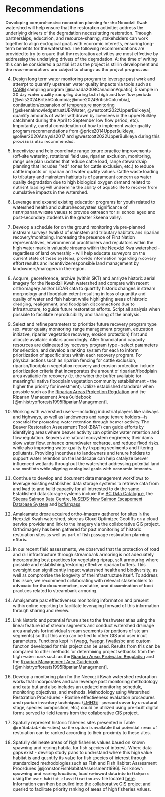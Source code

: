 # Recommendations

Developing comprehensive restoration planning for the Neexdzii Kwah watershed will help ensure that the restoration activities address the underlying drivers of the degradation necessitating restoration. Through partnerships, education, and resource-sharing, stakeholders can work together to align ecological goals with economic interests, ensuring long-term benefits for the watershed. The following recommendations are provided to try to ensure that the restoration activities are most effective by addressing the underlying drivers of the degradation. At the time of writing this can be considered a partial list as the project is still in development and the recommendations are subject to change as the project progresses:




4.  Design long term water monitoring program to leverage past work and attempt to quantify upstream water quality impacts via tools such as [CABIN](https://www.canada.ca/en/environment-climate-change/services/canadian-aquatic-biomonitoring-network/resources.html) sampling program [@canada2008CanadianAquatic], 5 sample in 30 day water quality sampling during both high and low flow periods [@wlrs2024BritishColumbia; @moe2024BritishColumbia], continuation/expansion of [temperature monitoring](https://public.tableau.com/app/profile/skeena.knowledge.trust/viz/UBRWaterTemperatureMonitoringDashboardDraft/UBRWaterTemp_Dashboard) [@skeenaknowledgetrustUBRWater, @westcott2022UpperBulkleya], quantify amounts of water withdrawn by licensees in the upper Bulkley catchment during the April to September low flow period, etc).  Importantly, careful consideration of how to implement water quality program recommendations from  @price2014UpperBulkleya, @oliver2020Analysis2017 and @westcott2022UpperBulkleya during this process is also recommended.


5. Incentivize and help coordinate range tenure practice improvements (off-site watering, rotational field use, riparian exclusion, monitoring, range use plan updates that reduce cattle load, range stewardship planning that includes "red" zones for cattle exclusion, etc.) to reduce cattle impacts on riparian and water quality values.  Cattle waste loading to tributary and mainstem habitats is of paramount concern as water quality degradation due to high biological oxygen demand related to nutrient loading will undermine the ability of aquatic life to recover from cumulative impacts in the watershed.

5.  Leverage and expand existing education programs for youth related to watershed health and cultural/ecosystem significance of fish/riparian/wildlife values to provide outreach for all school aged and post-secondary students in the greater Skeena valley.

5.  Develop a schedule for on the ground monitoring via pre-planned instream surveys (walks) of mainstem and tributary habitats and riparian recovery/monitoring.  Increasing the presence of First Nation representatives, environmental practitioners and regulators within the high water mark in valuable streams within the Neexdzi Kwa watershed - regardless of land ownership - will help educate surveyors on the current state of these systems, provide information regarding recovery effort results and incentivize responsible land management by landowners/managers in the region.

6. Acquire, georeference, archive (within SKT) and analyze historic aerial imagery for the Neexdzii Kwah watershed and compare with recent orthoimagery and/or LiDAR data to quantify historic changes in stream morphology and floodplain extent resulting in loss of quantity and quality of water and fish habitat while highlighting areas of historic dredging, realignment, and floodplain disconnections due to infrastructure, to guide future restoration efforts. Script all analysis when possible to facilitate reproducibility and sharing of the analysis.

5.  Select and refine parameters to prioritize future recovery program type (ex. water quality monitoring, range management program, education initiative, riparian vegetation recovery, erosion protection) first and allocate available dollars accordingly.  After financial and capacity resources are delineated by recovery program type - select parameters for selection, and develop a ranking system for each to inform prioritization of specific sites within each recovery program. For physical actions such as riparian fencing for cattle exclusion, riparian/floodplain vegetation recovery and erosion protection include prioritization criteria that incorporates the amount of riparian/floodplain area available for recovery (ie. the wider the buffer available for meaningful native floodplain vegetation community establishment -  the higher the priority for investment).  Utilize established standards when possible such as the [Riparian Areas Protection Regulation](https://www2.gov.bc.ca/gov/content/environment/plants-animals-ecosystems/fish/aquatic-habitat-management/riparian-areas-regulation) and the [Riparian Management Area Guidebook](https://www2.gov.bc.ca/gov/content/industry/forestry/managing-our-forest-resources/silviculture/silvicultural-systems/silviculture-guidebooks/riparian-management-area-guidebook) [@ministryofforests1995RiparianManagement].

5. Working with watershed users—including industrial players like railways and highways, as well as landowners and range tenure holders—is essential for promoting water retention through beaver activity. The Beaver Restoration Assessment Tool (BRAT) can guide efforts by identifying areas where beaver activity can optimize water retention and flow regulation. Beavers are natural ecosystem engineers; their dams slow water flow, enhance groundwater recharge, and reduce flood risks, while also improving water quality by trapping sediments and filtering pollutants. Providing incentives to landowners and tenure holders to support water retention on the landscape can help catalyze beaver influenced wetlands throughout the watershed addressing potential land use conflicts while aligning ecological goals with economic interests.

6.  Continue to develop and document data management workflows to leverage existing established data storage systems to retrieve data from and load to and build capacity for all interested to do the same. Established data storage systems include the [BC Data Catalogue](https://catalogue.data.gov.bc.ca/), the [Skeena Salmon Data Centre](https://data.skeenasalmon.info/), [NuSEDS-New Salmon Escapement Database System](https://open.canada.ca/data/en/dataset/c48669a3-045b-400d-b730-48aafe8c5ee6) and [bcfishpass](https://github.com/smnorris/bcfishpass/tree/main/data)


8.  Amalgamate drone acquired ortho-imagery gathered for sites in the Neexdzii Kwah watershed, store as Cloud Optimized Geotiffs on a cloud service provider and link to the imagery via the collaborative GIS project. Orthoimagery has been gathered for past monitoring of historic restoration sites as well as part of fish passage restoration planning efforts.

8. In our recent field assessments, we observed that the protection of road and rail infrastructure through streambank armoring is not adequately incorporating best practices for vegetating riprap, soft armouring where possible and establishing/restoring effective riparian buffers. This oversight can significantly impact watershed health and biodiversity, as well as compromise the longevity of the infrastructure itself. To address this issue, we recommend collaborating with relevant stakeholders to advocate for the documentation, evolution, and dissemination of best practices related to streambank armoring.

9.  Amalgamate past effectiveness monitoring information and present within online reporting to facilitate leveraging forward of this information through sharing and review.

10. Link historic and potential future sites to the freshwater atlas using the linear feature id of stream segments and conduct watershed drainage area analysis for individual stream segments (or portions of steram segments) so that this area can be tied to other GIS and user input parameters. Functions kept in [fwapg](https://github.com/smnorris/fwapg), [fwapgr](https://github.com/poissonconsulting/fwapgr), [fwatlasbc](https://github.com/poissonconsulting/fwatlasbc) and custom function developed for this project can be used. Results from this can be compared to other methods for determining project setbacks from the high water mark such as the [Riparian Areas Protection Regulation](https://www2.gov.bc.ca/gov/content/environment/plants-animals-ecosystems/fish/aquatic-habitat-management/riparian-areas-regulation) and the [Riparian Management Area Guidebook](https://www2.gov.bc.ca/gov/content/industry/forestry/managing-our-forest-resources/silviculture/silvicultural-systems/silviculture-guidebooks/riparian-management-area-guidebook) [@ministryofforests1995RiparianManagement].

11. Develop a monitoring plan for the Neexdzii Kwah watershed restoration works that incorporates and can leverage past monitoring methodology and data but and also includes an updated monitoring schedule, monitoring objectives, and methods. Methodology using Watershed Restoration Procedures - Routine effectiveness evaluation procedures and riparian inventory techniques ([LMH25](https://www.for.gov.bc.ca/hfd/pubs/Docs/Lmh/Lmh25/Lmh25_ed2_(2010).pdf) - percent cover by structural stage, species composition, etc.) could be utilized using pre-built digital forms served to field teams from the collaborative GIS project.

2.  Spatially represent historic fisheries sites presented in Table \@ref(tab:tab-hist-sites) so the option is available that potential areas of restoration can be ranked according to their proximity to these sites.

3.  Spatially delineate areas of high fisheries values based on known spawning and rearing habitat for fish species of interest. Where data gaps exist - develop study plans to understand where this high value habitat is and quantify its value for fish species of interest through standardized methodologies such as Fish and Fish Habitat Assessment Procedures [@johnstonFishHabitatAssessment1996]. For known spawning and rearing locations, load reviewed data into `bcfishpass` using the `user_habitat_classification.csv` file located [here](https://github.com/smnorris/bcfishpass/blob/main/data/user_habitat_classification.csv). Information can then be pulled into the collaborative GIS project and queried to facilitate priority ranking of areas of high fisheries values.
